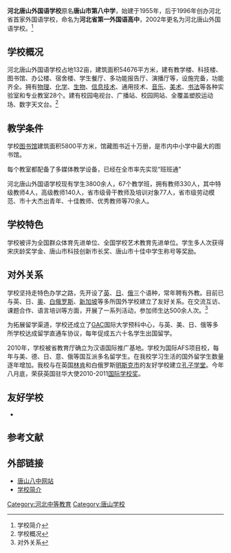 {{Infobox School
| name           = 河北唐山外国语学校
| other_name     = Tangshan Foreign Language School
| image          =
| logo           = 
| motto          = 人文厚达，才力和谐
| established    = 1955年
| type           = 外国语高中
| religion       = 
| affiliation    = 
| district       = 河北唐山
| grades         = 初中、高中
| founder        =
| president      = 
| principal      = 杨永利
| vice_principal = 冯国春
| dean           = 
| college        = 
| house          = 
| su             =
| sc             =
| cs             =
| cc             =
| faculty        = 350人
| staff          = 
| students       = 4000余人
| athletics      = 健美操、排球
| conference     = 学校健美操队、学校男子排球队
| tree           =
| colors         = 
| mascot         = 
| magazine       = 图书馆报刊《书圃》
| free_label     = 
| free_text      = 
| free_label2    = 
| free_text2     = 
| free_label3    = 
| free_text3     = 
| free_label4    = 
| free_text4     = 
| free_label5    = 
| free_text5     = 
| address        = 河北省唐山市北新西道189号<br />（市内乘19、118路车能源技术学院站下）
| website        = http://www.tsfl.cn
}}
'''河北唐山外国语学校'''原名'''唐山市第八中学'''，始建于1955年，后于1996年创办河北省首家外国语学校，命名为'''河北省第一外国语高中'''，2002年更名为河北唐山外国语学校。<ref>学校简介</ref>

== 学校概况 ==
河北唐山外国语学校占地132亩，建筑面积54676平方米，建有教学楼、科技楼、图书馆、办公楼、宿舍楼、学生餐厅、多功能报告厅、演播厅等，设施完备，功能齐全。拥有[[物理|物理]]、[[化学|化学]]、[[生物|生物]]、[[信息技术|信息技术]]、通用技术、[[音乐|音乐]]、[[美术|美术]]、[[书法|书法]]等各种实验室和专业教室28个。建有校园电视台、广播站、校园网站、全覆盖塑胶运动场、数字天文台。<ref>学校概况</ref>

== 教学条件 ==
学校[[图书馆|图书馆]]建筑面积5800平方米，馆藏图书近十万册，是市内中小学中最大的图书馆。

每个教室都配备了多媒体教学设备，已经在全市率先实现“班班通”

河北唐山外国语学校现有学生3800余人，67个教学班，拥有教师330人，其中特级教师4人，高级教师140人，省市级骨干教师及培训对象77人，省市级劳动模范、市十大杰出青年、十佳教师、优秀教师等70余人。

== 学校特色 ==
学校被评为全国群众体育先进单位、全国学校艺术教育先进单位。学生多人次获得宋庆龄奖学金、唐山市科技创新市长奖、唐山市十佳中学生称号等奖励。

== 对外关系 ==
学校坚持走特色办学之路，先开设了[[英语|英]]、[[日语|日]]、[[俄语|俄]]三个语种，常年聘有外教。目前已与英、日、[[奥地利|奥]]、[[白俄罗斯|白俄罗斯]]、[[新加坡|新加坡]]等多所国外学校建立了友好关系。在交流互访、课题合作、语言培训等方面，开展了一系列活动，参加师生达500余人次。<ref>对外关系</ref>

为拓展留学渠道，学校还成立了[[GAC|GAC]]国际大学预科中心，与英、美、日、俄等多所学校达成留学直通车协议，每年促成五六十名学生出国留学。

2010年，学校被省教育厅确立为汉语国际推广基地。学校为国际AFS项目校，每年与美、德、日、意、俄等国互派多名留学生。在我校学习生活的国外留学生数量逐年增加。我校与在英国[[林肯|林肯]]和白俄罗斯[[明斯克市|明斯克市]]的友好学校建立[[孔子学堂|孔子学堂]]。今年八月底，荣获英国驻华大使2010-2011[[国际学校奖|国际学校奖]]。

==友好学校==
* {{UK}}{{Link-en|林肯基督医院学校|Lincoln Christ's Hospital School}}

== 参考文献 ==
{{reflist}}

== 外部链接 ==
*[https://web.archive.org/web/20110625192057/http://www.tsfl.cn/ 唐山八中网站]
*[https://web.archive.org/web/20160304081050/http://www.tsfl.cn/inxuexgk/XueXiaoJianJie/ 学校简介]

{{河北省示范性普通高级中学}}
{{唐山}}

[[Category:河北中等教育|Category:河北中等教育]]
[[Category:唐山学校|Category:唐山学校]]